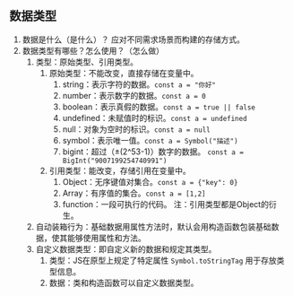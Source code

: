## 数据类型
1. 数据是什么（是什么）？
   应对不同需求场景而构建的存储方式。
2. 数据类型有哪些？怎么使用？（怎么做）
   1. 类型：原始类型、引用类型。
      1. 原始类型：不能改变，直接存储在变量中。
         1. string：表示字符的数据。`const a = "你好"`
         2. number：表示数字的数据。`const a = 0`
         3. boolean：表示真假的数据。`const a = true || false`
         4. undefined：未赋值时的标识。`const a = undefined`
         5. null：对象为空时的标识。`const a = null`
         6. symbol：表示唯一值。`const a = Symbol("描述")`
         7. bigint：超过（±(2^53-1)）数字的数据。 `const a = BigInt("9007199254740991")`
      2. 引用类型：能改变，存储引用在变量中。
         1. Object：无序键值对集合。`const a = {"key": 0}`
         2. Array：有序值的集合。`const a = [1,2]`
         3. function：一段可执行的代码。
         注：引用类型都是Object的衍生。
   2. 自动装箱行为：基础数据用属性方法时，默认会用构造函数包装基础数据，使其能够使用属性和方法。
   3. 自定义数据类型：即自定义新的数据和规定其类型。
      1. 类型：JS在原型上规定了特定属性 `Symbol.toStringTag` 用于存放类型信息。
      2. 数据：类和构造函数可以自定义数据类型。